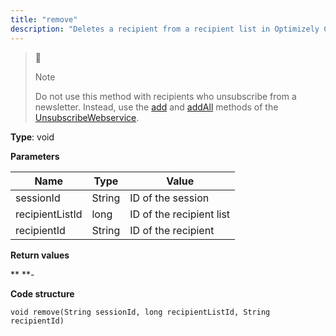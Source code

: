 ```yaml
---
title: "remove"
description: "Deletes a recipient from a recipient list in Optimizely Campaign."
---
```


> 📘
> 
> Note
> 
> Do not use this method with recipients who unsubscribe from a newsletter. Instead, use the [add](/optimizely-campaign/docs/add-unsubscribewebservicews) and [addAll](/optimizely-campaign/docs/addall-unsubscribewebservicews) methods of the [UnsubscribeWebservice](/optimizely-campaign/docs/unsubscribewebservice).

**Type**: void

**Parameters**

| Name            | Type   | Value                    |
| --------------- | ------ | ------------------------ |
| sessionId       | String | ID of the session        |
| recipientListId | long   | ID of the recipient list |
| recipientId     | String | ID of the recipient      |

**Return values**

\*\* \*\*-

**Code structure**

`void remove(String sessionId, long recipientListId, String recipientId)
`